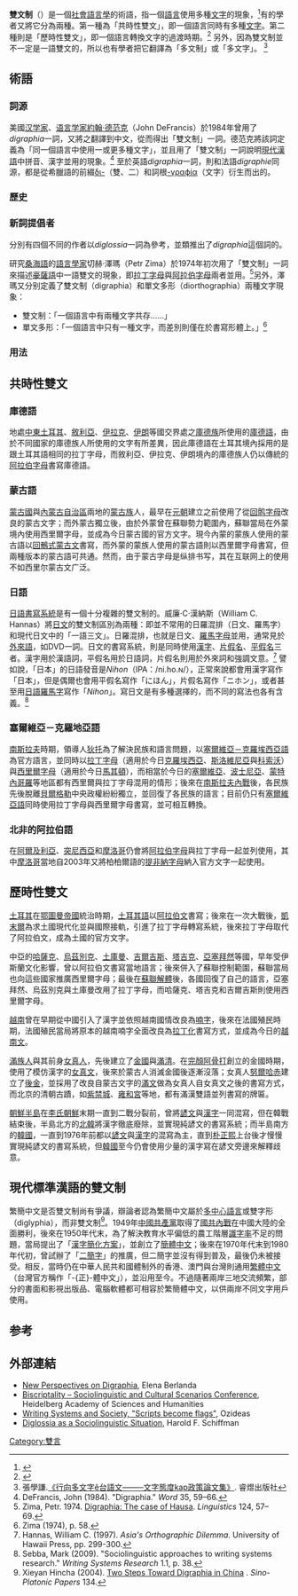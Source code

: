 {{noteTA
|1 = zh:庫爾德語; zh-cn:库尔德语; zh-tw:庫德語; zh-hk:庫爾德語;
}}'''雙文制'''（{{lang-en|digraphia}}）是一個[[社會語言學|社會語言學]]的術語，指一個[[語言|語言]]使用多種[[文字|文字]]的現象，<ref>{{Cite journal |last=Dale |first=Ian R.H. |title=Digraphia |journal=International Journal of the Sociology of Language |volume=26 |pages=5–13 |year=1980}}</ref>有的學者又將它分為兩種。第一種為「共時性雙文」，即一個語言同時有多種[[文字|文字]]。第二種則是「歷時性雙文」，即一個語言轉換文字的過渡時期。<ref>{{Cite book |last=Cheung |first=Yat-Shing |chapter=The form and meaning of digraphia: the case of Chinese |title=Sociolinguistics Today: International Perspectives |editors=K. Bolton and H. Kwok |location=London |publisher=Routledge |year=1992}}</ref> 另外，因為雙文制並不一定是一語雙文的，所以也有學者把它翻譯為「多文制」或「多文字」。
<ref>張學謙.[http://210.240.194.97/tg/hakkhiam/chokphin/choansu/2003TBJ/2003TBJ.PDF 《行向多文字ê台語文——─文字態度kap政策論文集》]{{Dead link|date=2019年10月 |bot=InternetArchiveBot |fix-attempted=yes }}. 睿煜出版社</ref>

==術語==
===詞源===
美國[[汉学家|汉学家]]、[[语言学家|语言学家]][[約翰·德范克|約翰·德范克]]（John DeFrancis）於1984年曾用了''digraphia''一詞，又將之翻譯到中文，從而得出「雙文制」一詞。德范克將該詞定義為「同一個語言中使用一或更多種文字」，並且用了「雙文制」一詞說明[[現代漢語|現代漢語]]中拼音、漢字並用的現象。<ref>DeFrancis, John (1984). "Digraphia." ''Word'' 35, 59–66.</ref> 至於英語''digraphia''一詞，則和法語''digraphie''同源，都是從希臘語的前綴[[δι-|δι-]]（雙、二）和詞根[[-γραϕία|-γραϕία]]（文字）衍生而出的。

===歷史===
===新詞提倡者===
分別有四個不同的作者以''diglossia''一詞為參考，並類推出了''digraphia''這個詞的。

研究[[桑海語|桑海語]]的[[語言學家|語言學家]]切赫·澤瑪（Petr Zima）於1974年初次用了「雙文制」一詞來描述[[豪薩語|豪薩語]]中一語雙文的現象，即[[拉丁字母|拉丁字母]]與[[阿拉伯字母|阿拉伯字母]]兩者並用。<ref>Zima, Petr. 1974. [http://related.springerprotocols.com/lp/de-gruyter/digraphia-the-case-of-hausa-ZFtJZ8w2Kk Digraphia: The case of Hausa]. ''Linguistics'' 124, 57–69.</ref>另外，澤瑪又分别定義了雙文制（digraphia）和單文多形（diorthographia）兩種文字現象：
* 雙文制：「一個語言中有兩種文字共存……」
* 單文多形：「一個語言中只有一種文字，而差別則僅在於書寫形體上。」<ref>Zima (1974), p. 58.</ref>

===用法===

==共時性雙文==
===庫德語===
地處[[中東|中東]][[土耳其|土耳其]]、[[敘利亞|敘利亞]]、[[伊拉克|伊拉克]]、[[伊朗|伊朗]]等國交界處之[[庫德族|庫德族]]所使用的[[庫德語|庫德語]]，由於不同國家的庫德族人所使用的文字有所差異，因此庫德語在土耳其境內採用的是跟土耳其語相同的拉丁字母，而敘利亞、伊拉克、伊朗境內的庫德族人仍以傳統的[[阿拉伯字母|阿拉伯字母]]書寫庫德語。

===蒙古語===
[[蒙古國|蒙古國]]與[[內蒙古自治區|內蒙古自治區]]兩地的[[蒙古族|蒙古族]]人，最早在[[元朝|元朝]]建立之前使用了從[[回鹘字母|回鹘字母]]改良的蒙古文字；而外蒙古獨立後，由於外蒙曾在蘇聯勢力範圍內，蘇聯當局在外蒙境內使用西里爾字母，並成為今日蒙古國的官方文字。現今內蒙的蒙族人使用的蒙古語以[[回鶻式蒙古文|回鶻式蒙古文]]書寫，而外蒙的蒙族人使用的蒙古語則以西里爾字母書寫，但兩種版本的蒙古語可共通。然而，由于蒙古字母是纵排书写，其在互联网上的使用不如西里尔蒙古文广泛。

===日語===
[[日語書寫系統|日語書寫系統]]是有一個十分複雜的雙文制的。威廉·C·漢納斯（William C. Hannas）將[[日文|日文]]的雙文制區別為兩種：即並不常用的日羅混排（日文、羅馬字）和現代日文中的「一語三文」。日羅混排，也就是日文、[[羅馬字母|羅馬字母]]並用，通常見於[[外來語|外來語]]，如DVD一詞。日文的書寫系統，則是同時使用[[漢字|漢字]]、[[片假名|片假名]]、[[平假名|平假名]]三者。漢字用於漢語詞，平假名用於日語詞，片假名則用於外來詞和強調文意。<ref>Hannas, William C. (1997). ''Asia's Orthographic Dilemma''. University of Hawaii Press, pp. 299-300.</ref> 譬如說，「日本」的日語發音是''Nihon''（IPA：/ni.ho.ɴ/），正常來說都會用漢字寫作「日本」，但是偶爾也會用平假名寫作「にほん」，片假名寫作「ニホン」，或者甚至用[[日語羅馬字|日語羅馬字]]寫作「''Nihon''」。寫日文是有多種選擇的，而不同的寫法也各有含義。<ref>Sebba, Mark (2009). "Sociolinguistic approaches to writing systems research." ''Writing Systems Research'' 1.1, p. 38.</ref>

===塞爾維亞－克羅地亞語===
[[南斯拉夫|南斯拉夫]]時期，領導人[[狄托|狄托]]為了解決民族和語言問題，以[[塞爾維亞－克羅埃西亞語|塞爾維亞－克羅埃西亞語]]為官方語言，並同時以[[拉丁字母|拉丁字母]]（適用於今日[[克羅埃西亞|克羅埃西亞]]、[[斯洛維尼亞|斯洛維尼亞]]與[[科索沃|科索沃]]）與[[西里爾字母|西里爾字母]]（適用於今日[[馬其頓共和國|馬其頓]]），而相當於今日的[[塞爾維亞|塞爾維亞]]、[[波士尼亞|波士尼亞]]、[[蒙特內哥羅|蒙特內哥羅]]等地區都有西里爾與拉丁字母混用的情形；後來在[[南斯拉夫內戰|南斯拉夫內戰]]後，各民族先後脫離[[貝爾格勒|貝爾格勒]]中央政權紛紛獨立，並回復了各民族的語言；目前仍只有[[塞爾維亞語|塞爾維亞語]]同時使用拉丁字母與西里爾字母書寫，並可相互轉換。

===北非的阿拉伯語===
在[[阿爾及利亞|阿爾及利亞]]、[[突尼西亞|突尼西亞]]和[[摩洛哥|摩洛哥]]仍會將[[阿拉伯字母|阿拉伯字母]]與拉丁字母一起並列使用，其中[[摩洛哥|摩洛哥]]當地自2003年又將柏柏爾語的[[提非納字母|提非納字母]]納入官方文字一起使用。

==歷時性雙文==
[[土耳其|土耳其]]在[[鄂圖曼帝國|鄂圖曼帝國]]統治時期，[[土耳其語|土耳其語]]以[[阿拉伯文|阿拉伯文]]書寫；後來在一次大戰後，[[凱末爾|凱末爾]]為求土國現代化並與國際接軌，引進了拉丁字母轉寫系統，後來拉丁字母取代了阿拉伯文，成為土國的官方文字。

中亞的[[哈薩克|哈薩克]]、[[烏茲別克|烏茲別克]]、[[土庫曼|土庫曼]]、[[吉爾吉斯|吉爾吉斯]]、[[塔吉克斯坦|塔吉克]]、[[亞塞拜然|亞塞拜然]]等國，早年受伊斯蘭文化影響，曾以阿拉伯文書寫當地語言；後來併入了蘇聯控制範圍，蘇聯當局也向這些國家推廣西里爾字母；最後在[[蘇聯解體|蘇聯解體]]後，各國回復了自己的語言，亞塞拜然、烏茲別克與土庫曼改用了拉丁字母，而哈薩克、塔吉克和吉爾吉斯則使用西里爾字母。

[[越南|越南]]曾在早期從中國引入了漢字並依照越南國情改良為[[喃字|喃字]]，後來在法國殖民時期，法國殖民當局將原本的越南喃字全面改良為[[拉丁化|拉丁化]]書寫方式，並成為今日的[[越南文|越南文]]。

[[滿族人|滿族人]]與其前身[[女真人|女真人]]，先後建立了[[金國|金國]]與[[滿清|滿清]]。在[[完顏阿骨打|完顏阿骨打]]創立的金國時期，使用了模仿漢字的[[女真文|女真文]]，後來於蒙古人消滅金國後逐漸沒落；女真人[[努爾哈赤|努爾哈赤]]建立了[[後金|後金]]，並採用了改良自蒙古文字的[[滿文|滿文]]做為女真人自女真文之後的書寫方式，而北京的清朝古蹟，如[[紫禁城|紫禁城]]、[[雍和宮|雍和宮]]等地，都有滿漢雙語並列書寫的牌匾。

[[朝鮮半島|朝鮮半島]]在[[李氏朝鮮|李氏朝鮮]]末期一直到二戰分裂前，曾將[[諺文|諺文]]與[[漢字|漢字]]一同混寫，但在韓戰結束後，半島北方的[[北韓|北韓]]將漢字徹底廢除，並實現純諺文的書寫系統；而半島南方的[[韓國|韓國]]，一直到1976年前都以[[諺文|諺文]]與[[漢字|漢字]]的混寫為主，直到[[朴正熙|朴正熙]]上台後才慢慢實現純諺文的書寫系統，但[[韓國|韓國]]至今仍會使用少量的漢字寫在諺文旁邊來解釋歧意。

==現代標準漢語的雙文制==
繁簡中文是否雙文制尚有爭議，辯論者認為繁簡中文屬於[[多中心語言|多中心語言]]或雙字形（diglyphia），而非雙文制<ref>Xieyan Hincha (2004). [http://www.sino-platonic.org/complete/spp134_chinese_digraphia.pdf Two Steps Toward Digraphia in China] {{Wayback|url=http://www.sino-platonic.org/complete/spp134_chinese_digraphia.pdf |date=20131025132435 }}. ''Sino-Platonic Papers'' 134.</ref>。1949年[[中國共產黨|中國共產黨]]取得了[[國共內戰|國共內戰]]在中國大陸的全面勝利，後來在1950年代末，為了解決教育水平偏低的農工階層[[識字率|識字率]]不足的問題，當局提出了「[[漢字簡化方案|漢字簡化方案]]」，並創立了[[簡體中文|簡體中文]]；後來在1970年代末到1980年代初，曾試辦了「[[二簡字|二簡字]]」的推廣，但二簡字並沒有得到普及，最後仍未被接受。相反，當時仍在中華人民共和國體制外的香港、澳門與台灣則通用[[繁體中文|繁體中文]]（台灣官方稱作「-{正}-體中文」），並沿用至今。不過隨著兩岸三地交流頻繁，部分的書面和影視出版品、電腦軟體都可相容於繁簡體中文，以供兩岸不同文字用戶使用。

==参考==
{{Reflist}}

==外部連結==
*[http://www.omniglot.com/language/articles/digraphia/index.htm New Perspectives on Digraphia]{{Wayback|url=http://www.omniglot.com/language/articles/digraphia/index.htm |date=20130502014121 }}, Elena Berlanda
*[http://biscriptality.org/ Biscriptality – Sociolinguistic and Cultural Scenarios Conference]{{Wayback|url=http://biscriptality.org/ |date=20110725080403 }}, Heidelberg Academy of Sciences and Humanities
*[https://web.archive.org/web/20111011124013/http://home.vicnet.net.au/~ozideas/writsoc.htm Writing Systems and Society, "Scripts become flags"], Ozideas
*[https://web.archive.org/web/20111006231020/http://www.modlinguistics.com/Sociolinguistics/diglossia/Diglossia%20as%20a%20Sociolinguistic%20Situation.htm Diglossia as a Sociolinguistic Situation], Harold F. Schiffman

[[Category:雙言|Category:雙言]]